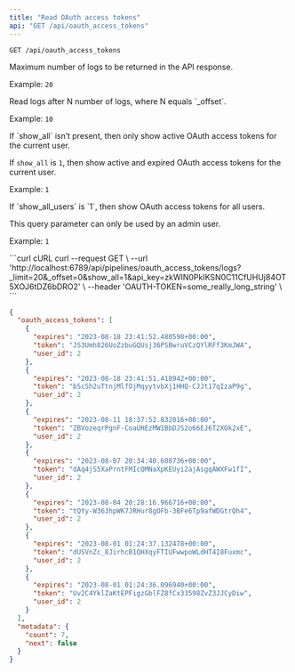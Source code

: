 ```yaml
---
title: "Read OAuth access tokens"
api: "GET /api/oauth_access_tokens"
---
```

```GET /api/oauth_access_tokens```

<ParamField query="_limit" type="integer">
  Maximum number of logs to be returned in the API response.

  Example: `20`
</ParamField>

<ParamField query="_offset" type="integer">
  Read logs after N number of logs, where N equals `_offset`.

  Example: `10`
</ParamField>

<ParamField query="show_all" type="integer">
  If `show_all` isn’t present, then only show active OAuth access tokens for the current user.

  If `show_all` is `1`, then show active and expired OAuth access tokens for the current user.

  Example: `1`
</ParamField>

<ParamField query="show_all_users" type="integer">
  If `show_all_users` is `1`, then show OAuth access tokens for all users.

  This query parameter can only be used by an admin user.

  Example: `1`
</ParamField>

<CodeGroup>
```curl cURL
curl --request GET \
  --url 'http://localhost:6789/api/pipelines/oauth_access_tokens/logs?_limit=20&_offset=0&show_all=1&api_key=zkWlN0PkIKSN0C11CfUHUj84OT5XOJ6tDZ6bDRO2' \
  --header 'OAUTH-TOKEN=some_really_long_string' \
```
</CodeGroup>

```json
{
  "oauth_access_tokens": [
    {
      "expires": "2023-08-18 23:41:52.480598+00:00",
      "token": "JS3Umh826UoZzbuGQUsj36PSBwruVCzQYlRFf3KmJWA",
      "user_id": 2
    },
    {
      "expires": "2023-08-18 23:41:51.418942+00:00",
      "token": "bScSh2uTtnjMlfOjMqyytvbXj1HHQ-CJJt17qIzaP9g",
      "user_id": 2
    },
    {
      "expires": "2023-08-11 18:37:52.832016+00:00",
      "token": "ZBVozeqrPgnF-CoaUHEzMW1BbDJS2o66EJ6T2XOk2xE",
      "user_id": 2
    },
    {
      "expires": "2023-08-07 20:34:40.608736+00:00",
      "token": "dAq4jS5XaPrntFMIcQMNaXpKEUyi2ajAsgqAWXFw1fI",
      "user_id": 2
    },
    {
      "expires": "2023-08-04 20:28:16.966716+00:00",
      "token": "tQYy-W363hpWK7JRHur8gOFb-3BFe6Tp9afWDGtrQh4",
      "user_id": 2
    },
    {
      "expires": "2023-08-01 01:24:37.132478+00:00",
      "token": "dUSVnZc_8JirhcB1QHXqyFTIUFwwpoWLdHT4I8Fuxmc",
      "user_id": 2
    },
    {
      "expires": "2023-08-01 01:24:36.096940+00:00",
      "token": "Uv2C4YklZaKtEPFigzGblFZ8fCx33598ZvZ3JJCyDiw",
      "user_id": 2
    }
  ],
  "metadata": {
    "count": 7,
    "next": false
  }
}
```
